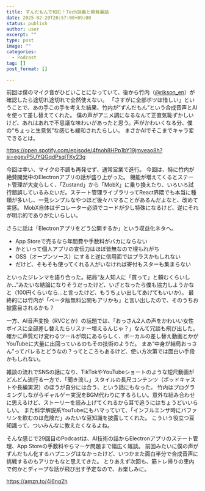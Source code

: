 ```yaml
---
title: ずんだもんで和む！Tech談義と開発裏話
date: 2025-02-20T20:57:00+09:00
status: publish
author: user
excerpt: ""
type: post
image: ""
categories:
  - Podcast
tag: []
post_format: []

---
```


前回は僕のマイク音がひどいことになっていて、後から竹内（[@rikson_en](https://x.com/rikson_en)）が確認したら途切れ途切れで全然使えない。
「さすがに全部ボツは惜しい」ということで、あの手この手を考えた結果、竹内が“ずんだもん”という合成音声とAIを使って差し替えてくれた。
僕の声がアニメ調になるなんて正直気恥ずかしいけど、あれはあれで不思議な味わいがあったと思う。声がかわいくなる分、僕の“ちょっと生意気”な感じも緩和されたらしい。
まさかAIでそこまでキャラ変できるとは。

https://open.spotify.com/episode/4fnoh8HPp1bY19jmveao8h?si=egevP5UYQGqdPsqlTKy23g

今回は幸い、マイクの不調も再発せず、通常営業で進行。
今回は、特に竹内が絶賛開発中のElectronアプリの話が盛り上がった。
機能が増えてくるとステート管理が大変らしく、「Zustand」から「MobX」に乗り換えたり、いろいろ試行錯誤しているみたいだ。ステート管理ライブラリってReact界隈でも本当に種類が多いし、一見シンプルなやつほど後々ハマることがあるんだよなと、改めて実感。
MobX自体はデコレーター必須でコードが少し特殊になるけど、逆にそれが明示的でありがたいらしい。

さらに話は「Electronアプリをどう公開するか」という収益化ネタへ。

- App Storeで売るなら年間費や手数料がバカにならない
- かといって個人アプリの宣伝力はほぼ皆無なので埋もれがち
- OSS（オープンソース）にすると逆に信用面ではプラスかもしれない
- だけど、そもそも使ってくれる人がいなければ寄付もスターも集まらない

といったジレンマを語り合った。結局“友人知人に「買って」と頼むくらいしか…”みたいな結論になりそうだったけど、いざとなったら僕も協力しようかなと（100円くらいなら…と言ったけど、もうちょい出してあげてもいいか）。
最終的には竹内が「ベータ版無料公開もアリかも」と言い出したので、そのうちお披露目されるかも？

一方、AI音声変換（RVCとか）の話題では、「おっさん2人の声をかわいい女性ボイスに全部差し替えたらリスナー増えるんじゃ？」なんて冗談も飛び出した。
確かに声質だけ変わるツールが既にあるらしく、ボーカルの差し替え動画とかがYouTubeに大量に出回っているのもその技術のようだ。
まあ“中身が結局おっさん”ってバレるとどうなの？ってところもあるけど、使い方次第では面白い手段かもしれない。

雑談の流れでSNSの話になり、TikTokやYouTubeショートのような短尺動画がどんどん流行る一方で、「聞き流し」スタイルの長尺コンテンツ（ポッドキャストや長編実況）のほうが自分には合う、という話にもなった。
竹内はプログラミングしながらギャルゲー実況をBGM代わりにするらしい。意外な組み合わせに思えるけど、ストーリーを読み上げてくれるから耳で追うにはちょうどいいらしい。
また科学解説系YouTubeにもハマっていて、「インフルエンザ時にバファリンを飲むのは危険だ」みたいな豆知識を披露してくれた。
こういう役立つ豆知識って、ついみんなに教えたくなるよね。

そんな感じで29回目のPodcastは、AI技術の話からElectronアプリのステート管理、App Storeの手数料やらマーケ問題まで幅広く雑談。
前回みたいに僕の声がずんだもん化するハプニングはなかったけど、いつかまた面白半分で合成音声に挑戦するのもアリかもなと思えてきた。
とりあえず次回も、筋トレ帰りの車内で何かとディープな話が飛び出す予定なので、お楽しみに。

https://amzn.to/4i6nq2h








